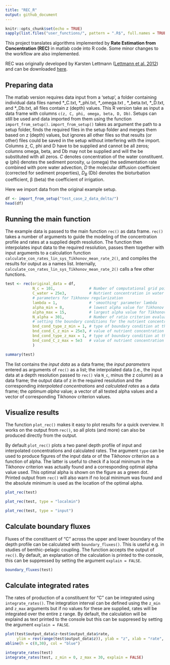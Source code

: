 ```yaml
---
title: "REC_R"
output: github_document
---
```


```r
knitr::opts_chunk$set(echo = TRUE)
sapply(list.files("user_functions/", pattern = ".R$", full.names = TRUE), source)
```

This project translates algorithms implemented by **Rate Estimation from Concentration (REC)** in matlab code into R code. Some minor changes to the workflow are also implemented. 

REC was originally developed by Karsten Lettmann ([Lettmann et al. 2012](https://www.sciencedirect.com/science/article/abs/pii/S0272771411000229)) and can be downloaded [here](https://uol.de/icbm/physikalische-ozeanographie-theorie/downloads).

## Preparing data
The matlab version requires data input from a 'setup', a folder containing individual data files named \*_C.txt, \*_phi.txt, \*_omega.txt , \*_beta.txt, \*_D.txt, and \*_Db.txt, all files contain z (depth) values. This R version take as input a data frame with columns `c(z, C, phi, omega, beta, D, Db)`. Setups can still be used and data imported from them using the function `import_from_setup()`. `import_from_setup()` takes as argument the path to a setup folder, finds the required files in the setup folder and merges them based on z (depth) values, but ignores all other files so that results (or other) files could be saved in the setup without interfering with the import. Columns z, C, phi and D have to be supplied and cannot be all zeros; columns omega, beta, and Db may not be supplied and will the be substituted with all zeros.
*C* denotes concentration of the water constituent. &phi; (phi) denotes the sediment porosity, &omega; (omega) the sedimentation rate combined with pore water advection, *D* the molecular diffusion coefficient (corrected for sediment properties), *D~B~* (Db) denotes the bioturbation coefficient, &beta; (beta) the coefficient of irrigation.

Here we import data from the original example setup.

```r
df <- import_from_setup("test_case_2_data_delta/")
head(df)
```

## Running the main function
The example data is passed to the main function `rec()` as data frame. `rec()` takes a number of arguments to guide the modeling of the concentration profile and rates at a supplied depth resolution. The function then interpolates input data to the required resolution, passes them together with input arguments to a calculation function `calculate_con_rates_lin_sys_Tikhonov_mean_rate_2()`, and compiles the results for output as a names list. Internally, `calculate_con_rates_lin_sys_Tikhonov_mean_rate_2()` calls a few other functions.

```r
test <- rec(original_data = df,
            N_c = 101,               # Number of computational grid points
            C_water = 25e3,          # Nutrient concentration in water column (only important for irrigation)
            # parameters for Tikhonov regularization
            lambda = 1,              # 'smoothing' parameter lambda
            alpha_min = 8,           # lowest alpha value for Tikhonov regularisation and ratio criterion ( actually log_10(alpha_min) )
            alpha_max = 15,          # largest alpha value for Tikhonov regularisation and ratio criterion ( actually log_10(alpha_max) )
            N_alpha = 301,           # Number of ratio criterion evaluations in the alpha interval, to find the minimum
            # setting the boundary conditions for the nutrient concentration
            bnd_cond_type_z_min = 1, # type of boundary condition at the top: 1: for concentration / 2: for derivative
            bnd_cond_C_z_min = 25e3, # value of nutrient concentration or derivative at top
            bnd_cond_type_z_max = 1, # type of boundary condition at the bottom: 1: for concentration / 2: for derivative
            bnd_cond_C_z_max = 5e3   # value of nutrient concentration or derivative at bottom
            )
```

```r
summary(test)
```
The list contains the *input data* as a data frame; the *input parameters* entered as arguments of `rec()` as a list; the interpolated data (i.e., the input data at a depth resolution passed to  `rec()` via `N_c`, minus the z column) as a data frame; the output data of z in the required resolution and the corresponding *interpolated concentrations* and *calculated rates* as a data frame; the *optimum alpha* value; a vector of all tested alpha values and a vector of corresponding Tikhonov criterion values.

## Visualize results
The function `plot_rec()` makes it easy to plot results for a quick overview. It works on the output from `rec()`, so all plots (and more) can also be produced directly from the output.

By default `plot_rec()` plots a two panel depth profile of input and interpolated concentrations and calculated rates. The argument `type` can be used to produce figures of the input data or of the Tikhonov criterion as a function of alpha. The latter is useful to check if a local minimum in the Tikhonov criterion was actually found and a corresponding optimal alpha value used. This optimal alpha is shown on the figure as a green dot. Printed output from `rec()` will also warn if no local minimum was found and the absolute minimum is used as the location of the optimal alpha.

```r
plot_rec(test)
```

```r
plot_rec(test, type = "localmin")
```

```r
plot_rec(test, type = "input")
```

## Calculate boundary fluxes
Fluxes of the constituent of "C" across the upper and lower boundary of the depth profile can be calculated with `boundary_fluxes()`. This is useful e.g. in studies of benthic-pelagic coupling. The function accepts the output of `rec()`. By default, an explanation of the calculation is printed to the console, this can be suppressed by setting the argument `explain = FALSE`.

```r
boundary_fluxes(test)
```

## Calculate integrated rates
The rates of production of a constituent for "C" can be integrated using `integrate_rates()`. The integration interval can be defined using the `z_min` and `z_max` arguments but if no values for these are supplied, rates will be integrated over the entire z range. By default, the calculation will be explaind as text printed to the console but this can be suppresed by setting the argument `explain = FALSE`.

```r
plot(test$output_data$z~test$output_data$rate, 
     ylim = rev(range(test$output_data$z)), ylab = "z", xlab = "rate", type = "l", col = "red")
abline(h = c(0,30), col = "blue")
```

```r
integrate_rates(test)
integrate_rates(test, z_min = 0, z_max = 30, explain = FALSE)
```
